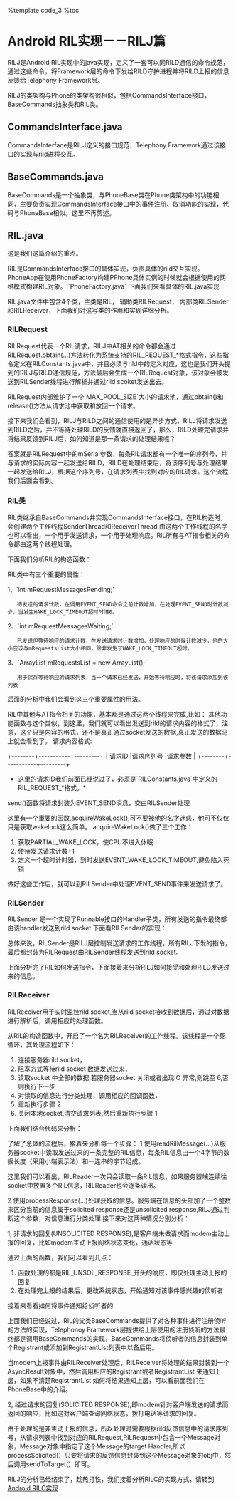 %template code_3
%toc

= Android RIL实现－－RILJ篇 =

RILJ是Android RIL实现中的java实现，定义了一套可以同RILD通信的命令规范，通过这些命令，将Framework层的命令下发给RILD守护进程并将RILD上报的信息反馈给Telephony Framework层。

RILJ的类架构与Phone的类架构很相似，包括CommandsInterface接口，BaseCommands抽象类和RIL类。

== CommandsInterface.java ==
CommandsInterface是RILJ定义的接口规范，Telephony Framework通过该接口的实现与rild进程交互。
== BaseCommands.java ==
BaseCommands是一个抽象类，与PhoneBase类在Phone类架构中的功能相同，主要负责实现CommandsInterface接口中的事件注册、取消功能的实现，代码与PhoneBase相似。这里不再赘述。
== RIL.java ==
这是我们这篇介绍的重点。

RIL是CommandsInterface接口的具体实现，负责具体的rild交互实现。PhoneApp在使用PhoneFactory构建PPhone具体实例的时候就会根据使用的网络模式构建RIL对象。
`PhoneFactory.java`
{{{class="brush: java"
    public static void makeDefaultPhone(Context context) {
        synchronized(Phone.class) {
            ......
                //reads the system properties and makes commandsinterface
                sCommandsInterface = new RIL(context, networkMode, cdmaSubscription);

            int phoneType = getPhoneType(networkMode);
            if (phoneType == Phone.PHONE_TYPE_GSM) {
                Log.i(LOG_TAG, "Creating GSMPhone");
                sProxyPhone = new PhoneProxy(new GSMPhone(context,
                            sCommandsInterface, sPhoneNotifier));
            } else if (phoneType == Phone.PHONE_TYPE_CDMA) {
                switch (BaseCommands.getLteOnCdmaModeStatic()) {
                    case Phone.LTE_ON_CDMA_TRUE:
                        Log.i(LOG_TAG, "Creating CDMALTEPhone");
                        sProxyPhone = new PhoneProxy(new CDMALTEPhone(context,
                                    sCommandsInterface, sPhoneNotifier));
                        break;
                    case Phone.LTE_ON_CDMA_FALSE:
                    default:
                        Log.i(LOG_TAG, "Creating CDMAPhone");
                        sProxyPhone = new PhoneProxy(new CDMAPhone(context,
                                    sCommandsInterface, sPhoneNotifier));
                        break;
                }
            }

            sMadeDefaults = true;
        }
    }
}}}
下面我们来看具体的RIL.java实现

RIL.java文件中包含4个类，主类是RIL， 辅助类RILRequest， 内部类RILSender和RILReceiver，下面我们对这写类的作用和实现详细分析。

=== RILRequest ===
RILRequest代表一个RIL请求，RILJ中AT相关的命令都会通过RILRequest.obtain(...)方法转化为系统支持的RIL_REQUEST_*格式指令，这些指令定义在RILConstants.java中，并且必须与rild中的定义对应，这也是我们开头提到的RILJ与RILD通信规范，方法最后会生成一个RILRequest对象，该对象会被发送到RILSender线程进行解析并通过rild scoket发送出去。

RILRequest内部维护了一个`MAX_POOL_SIZE`大小的请求池，通过obtain()和release()方法从请求池中获取和放回一个请求。

{{{class="brush: java"
    static RILRequest obtain(int request, Message result) {
        RILRequest rr = null;

        //从请求池中获取请求
        synchronized(sPoolSync) {
            if (sPool != null) {
                rr = sPool;
                sPool = rr.mNext;
                rr.mNext = null;
                sPoolSize--;
            }
        }

        //如果请求池中没有可用的请求，则构建一个新的请求
        if (rr == null) {
            rr = new RILRequest();
        }

        //设置请求的序列号
        synchronized(sSerialMonitor) {
            rr.mSerial = sNextSerial++;
        }
        rr.mRequest = request; //设置请求的request，这个request必须是RIL_REQUEST_*格式
        rr.mResult = result; //设置响应该请求处理结果的handler
        rr.mp = Parcel.obtain();

        if (result != null && result.getTarget() == null) {
            throw new NullPointerException("Message target must not be null");
        }

        // first elements in any RIL Parcel
        rr.mp.writeInt(request);    //将请求信息打包
        rr.mp.writeInt(rr.mSerial); //将请求序列号打包

        return rr;
    }

    void release() {
        synchronized (sPoolSync) {
        //如果当前请求池大小小于MAX_POOL_SIZE,则将释放的请求放入请求池。
            if (sPoolSize < MAX_POOL_SIZE) {
                this.mNext = sPool;
                sPool = this;
                sPoolSize++;
                mResult = null;
            }
        }
    }
    
    //当请求处理出现异常时，使用该函数将错误信息发送回初始请求的处理handler
    void
    onError(int error, Object ret) {
        CommandException ex;

        ex = CommandException.fromRilErrno(error);

        if (mResult != null) {
            //AsyncResult是一个工具类，用于封装RILD反馈的信息
            AsyncResult.forMessage(mResult, ret, ex);
            mResult.sendToTarget();
        }

        //异常时mp已经没有用了，直接回收。
        if (mp != null) {
            mp.recycle();
            mp = null;
        }
    }
}}}

接下来我们会看到，RILJ与RILD之间的通信使用的是异步方式，RILJ将请求发送到RILD之后，并不等待处理RILD的反馈就直接返回了，那么，RILD处理完请求并将结果反馈到RILJ后，如何知道是那一条请求的处理结果呢？

答案就是RILRequest中的mSerial参数，每条RIL请求都有一个唯一的序列号，并与请求的实际内容一起发送给RILD，RILD在处理结束后，将该序列号与处理结果一起发送给RILJ，根据这个序列号，在请求列表中找到对应的RIL请求。这个流程我们后面会看到。

=== RIL类 ===
RIL类继承自BaseCommands并实现CommandsInterface接口，在RIL构造时，会创建两个工作线程SenderThread和ReceiverThread,由这两个工作线程的名字也可以看出，一个用于发送请求，一个用于处理响应。RIL所有与AT指令相关的命令都由这两个线程处理。

下面我们分析RIL的构造函数：
{{{class="brush: java"
    public RIL(Context context, int preferredNetworkType, int cdmaSubscription) {
        super(context);
        
        mCdmaSubscription  = cdmaSubscription;
        mPreferredNetworkType = preferredNetworkType;
        mPhoneType = RILConstants.NO_PHONE;

        //创建wakelock
        PowerManager pm = (PowerManager)context.getSystemService(Context.POWER_SERVICE);
        mWakeLock = pm.newWakeLock(PowerManager.PARTIAL_WAKE_LOCK, LOG_TAG);
        mWakeLock.setReferenceCounted(false);
        mWakeLockTimeout = SystemProperties.getInt(TelephonyProperties.PROPERTY_WAKE_LOCK_TIMEOUT,
                DEFAULT_WAKE_LOCK_TIMEOUT);
        mRequestMessagesPending = 0;    //待发送的请求计数
        mRequestMessagesWaiting = 0;    //等待处理结果的请求计数

        //创建一个RILSender名称的Handler线程
        mSenderThread = new HandlerThread("RILSender");
        mSenderThread.start();

        //将RILSender线程与RILSender关联
        Looper looper = mSenderThread.getLooper();
        mSender = new RILSender(looper);

        //判断是否支持移动网络
        ConnectivityManager cm = (ConnectivityManager)context.getSystemService(
                Context.CONNECTIVITY_SERVICE);
        if (cm.isNetworkSupported(ConnectivityManager.TYPE_MOBILE) == false) {
            //不支持移动网络，则不开启RILReceiver
            riljLog("Not starting RILReceiver: wifi-only");
        } else {
            riljLog("Starting RILReceiver");
            //创建一个RILReceiver线程，用于接受RILD发回的数据
            mReceiver = new RILReceiver();
            mReceiverThread = new Thread(mReceiver, "RILReceiver");
            mReceiverThread.start();

            IntentFilter filter = new IntentFilter();
            filter.addAction(Intent.ACTION_SCREEN_ON);
            filter.addAction(Intent.ACTION_SCREEN_OFF);
            context.registerReceiver(mIntentReceiver, filter);
        }
    }
}}}

RIL类中有三个重要的属性：

1、`int mRequestMessagesPending;`
    待发送的请求计数，在调用EVENT_SEND命令之前计数增加，在处理EVENT_SEND时计数减少，当发生WAKE_LOCK_TIMEOUT超时时清0。

2、`int mRequestMessagesWaiting;`
    已发送但等待响应的请求计数，在发送请求时计数增加，处理响应的时候计数减少，他的大小应该与mRequestsList大小相同，除非发生了WAKE_LOCK_TIMEOUT超时。

3、`ArrayList<RILRequest> mRequestsList = new ArrayList<RILRequest>();`
    用于保存等待响应的请求列表，当一个请求已经发送，开始等待响应时，将该请求添加到该列表

后面的分析中我们会看到这三个重要属性的用法。

RIL中其他与AT指令相关的功能，基本都是通过这两个线程来完成,比如：
{{{class="brush: java"
    public void
    supplyIccPinForApp(String pin, String aid, Message result) {
        RILRequest rr = RILRequest.obtain(RIL_REQUEST_ENTER_SIM_PIN, result);

        rr.mp.writeInt(2);
        rr.mp.writeString(pin);
        rr.mp.writeString(aid);

        send(rr);
    }
}}} 
其他功能函数与这个类似，到这里，我们就可以看出发送到rild的请求内容的格式了，注意，这个只是内容的格式，还不是真正通过socket发送的数据,真正发送的数据马上就会看到了。
请求内容格式:

+--------+-----------+---------+
| 请求ID |请求序列号 |请求参数 |
+--------+-----------+---------+

*这里的请求ID我们前面已经说过了，必须是`RILConstants.java`中定义的RIL_REQUEST_*格式。*

send()函数将请求封装为EVENT_SEND消息，交由RILSender处理

{{{class="brush: java"                                        
    private void
    send(RILRequest rr) {
        Message msg;

        //mSocket这里是rild socket,mSocket会在RILReceiver线程中创建
        if (mSocket == null) {
            rr.onError(RADIO_NOT_AVAILABLE, null);
            rr.release();
            return;
        }

        //创建一个EVENT_SEND的message,mSender就是上面的RILSender
        msg = mSender.obtainMessage(EVENT_SEND, rr);

        acquireWakeLock();

        //将请求交给RILSender处理
        msg.sendToTarget();
    }
}}}

这里有一个重要的函数,acquireWakeLock(),可不要被他的名字迷惑，他可不仅仅只是获取wakelock这么简单。
{{{class="brush: java"
    private void
    acquireWakeLock() {
        synchronized (mWakeLock) {
            mWakeLock.acquire();    //获取一个PARTIAL_WAKE_LOCK休眠锁
            mRequestMessagesPending++;  //mRequestMessagesPending＋1

            //定义一个定时器，到时发送EVENT_WAKE_LOCK_TIMEOUT到RILSender
            mSender.removeMessages(EVENT_WAKE_LOCK_TIMEOUT);
            Message msg = mSender.obtainMessage(EVENT_WAKE_LOCK_TIMEOUT);
            mSender.sendMessageDelayed(msg, mWakeLockTimeout);
        }
    }
    //mWakeLockTimeout默认为
    private static final int DEFAULT_WAKE_LOCK_TIMEOUT = 60000;
}}}
acquireWakeLock()做了三个工作：
# 获取PARTIAL_WAKE_LOCK，使CPU不进入休眠
# 使待发送请求计数+1
# 定义一个超时计时器，到时发送EVENT_WAKE_LOCK_TIMEOUT,避免陷入死锁

做好这些工作后，就可以到RILSender中处理EVENT_SEND事件来发送请求了。

=== RILSender ===
RILSender 是一个实现了Runnable接口的Handler子类，所有发送的指令最终都由该handler发送到rild socket
下面看RILSender的实现：
{{{class="brush: java"
    class RILSender extends Handler implements Runnable {
        public RILSender(Looper looper) {
            super(looper);
        }

        // Only allocated once
        byte[] dataLength = new byte[4];

        //目前Runnable接口并没有特殊处理
        public void
        run() {
            //setup if needed
        }


        //***** Handler implementation
        @Override public void
        handleMessage(Message msg) {
            RILRequest rr = (RILRequest)(msg.obj);
            RILRequest req = null;

            switch (msg.what) {
                case EVENT_SEND:
                    /**
                     * mRequestMessagePending++ already happened for every
                     * EVENT_SEND, thus we must make sure
                     * mRequestMessagePending-- happens once and only once
                     */
                    boolean alreadySubtracted = false;
                    try {
                        LocalSocket s;

                        s = mSocket;    //mSocket在RILReceiver线程中创建

                        if (s == null) {
                            //当socket未连接时，发送RADIO_NOT_AVAILABLE错误信息,将请求释放并直接返回
                            rr.onError(RADIO_NOT_AVAILABLE, null);
                            rr.release();
                            if (mRequestMessagesPending > 0)
                                mRequestMessagesPending--;
                            alreadySubtracted = true;
                            return;
                        }

                        //mRequestsList是RIL中维护的一个RIL请求列表，用于保存已发送并等待处理结果的RIL请求
                        synchronized (mRequestsList) {
                            mRequestsList.add(rr);
                            mRequestMessagesWaiting++;  //待反馈请求计数＋1
                        }

                        if (mRequestMessagesPending > 0)
                            mRequestMessagesPending--;  //待发送请求计数-1
                        alreadySubtracted = true;

                        byte[] data;

                        //将请求内容从Parcel中取出
                        data = rr.mp.marshall();
                        rr.mp.recycle();
                        rr.mp = null;

                        if (data.length > RIL_MAX_COMMAND_BYTES) {
                            throw new RuntimeException(
                                    "Parcel larger than max bytes allowed! "
                                                          + data.length);
                        }

                        //将数据包的长度以大端表示
                        dataLength[0] = dataLength[1] = 0;
                        dataLength[2] = (byte)((data.length >> 8) & 0xff);
                        dataLength[3] = (byte)((data.length) & 0xff);

                        //通过socket将数据包的长度和数据包发出
                        s.getOutputStream().write(dataLength);
                        s.getOutputStream().write(data);
                    } catch (IOException ex) {
                        //通过socket发送时出现IO异常处理
                        //此时请求已经添加到RequestList中，所以根据请求的序列号，从RequestList中删除该请求
                        req = findAndRemoveRequestFromList(rr.mSerial);
                        //处理异常请求
                        if (req != null || !alreadySubtracted) {
                            rr.onError(RADIO_NOT_AVAILABLE, null);
                            rr.release();
                        }
                    } catch (RuntimeException exc) {
                        //处理数据长度过长时抛出的运行时异常处理
                        //此时请求已经添加到RequestList中，所以需要从RequestList中删除该请求
                        req = findAndRemoveRequestFromList(rr.mSerial);
                        //处理异常请求
                        if (req != null || !alreadySubtracted) {
                            rr.onError(GENERIC_FAILURE, null);
                            rr.release();
                        }
                    } finally {
                        //当没有待处理的请求和等待处理结果的请求时，使用下面函数取消EVENT_WAKE_LOCK_TIMEOUT超时，并释放mWakeLock。
                        releaseWakeLockIfDone();
                    }

                    //异常时，待发送请求计数-1
                    if (!alreadySubtracted && mRequestMessagesPending > 0) {
                        mRequestMessagesPending--;
                    }

                    break;

                case EVENT_WAKE_LOCK_TIMEOUT:
                    //等待反馈结果超时处理
                    synchronized (mWakeLock) {
                        if (mWakeLock.isHeld()) {
                            if (mRequestMessagesWaiting != 0) {
                                //将等待反馈结果的请求计数清0，但并不从mRequestList中删除，这样当响应最终到达时，仍然可以找到对应的请求
                                mRequestMessagesWaiting = 0;

                            }
                            //因为每次在发送请求的时候，都会重新设定EVENT_WAKE_LOCK_TIMEOUT,所以在EVENT_WAKE_LOCK_TIMEOUT真正触发时，所有的请求必然已经发送出去，处于等待RILSender发送或者接收rild响应的状态时出现异常，此时强制mRequestMessagesPending计数清0
                            if (mRequestMessagesPending != 0) {
                                Log.e(LOG_TAG, "ERROR: mReqPending is NOT 0 but"
                                        + mRequestMessagesPending + " at TIMEOUT, reset!");
                                mRequestMessagesPending = 0;

                            }
                            //释放休眠锁
                            mWakeLock.release();
                        }
                    }
                    break;
            }
        }
    }
}}}

总体来说，RILSender是RILJ层控制发送请求的工作线程，所有RILJ下发的指令，最后都封装为RILRequest由RILSender线程发送到rild socket。

上面分析完了RIL如何发送指令，下面接着来分析RILJ如何接受和处理RILD发送过来的信息。

=== RILReceiver ===
RILReceiver用于实时监控rild socket,当从rild socket接收到数据后，通过对数据进行解析后，调用相应的处理函数。

从RIL的构造函数中，开启了一个名为RILReceiver的工作线程。该线程是一个死循环，其处理流程如下：

# 连接服务器rild socket，
# 阻塞方式等待rild socket 数据发送过来，
# 读取socket 中全部的数据,若服务器socket 关闭或者出现IO 异常,则跳至 6,否则执行下一步
# 对读取的信息进行分类处理，调用相应的回调函数，
# 重新执行步骤 2 
# 关闭本地socket,清空请求列表,然后重新执行步骤 1 


下面我们结合代码来分析：
{{{class="brush: java"
    class RILReceiver implements Runnable {
        byte[] buffer;

        RILReceiver() {
            buffer = new byte[RIL_MAX_COMMAND_BYTES];
        }

        public void
        run() {
            int retryCount = 0;

            try {for (;;) {
                LocalSocket s = null;
                LocalSocketAddress l;
                //创建一个SOCKET_NAME_RIL的客户端socket,并连接服务器socket
                //这里SOCKET_NAME_RIL定义为
                //static final String SOCKET_NAME_RIL = "rild";
                
                try {
                    s = new LocalSocket();
                    l = new LocalSocketAddress(SOCKET_NAME_RIL,
                            LocalSocketAddress.Namespace.RESERVED);
                    s.connect(l);
                } catch (IOException ex){
                    ......
                }

                retryCount = 0;

                mSocket = s;    //给mSocket赋值,供RILSender使用

                int length = 0;
                try {
                    InputStream is = mSocket.getInputStream();

                    for (;;) {
                        Parcel p;
                        //从socket中读取数据，此方法会一直堵塞，直到socket中有数据或服务器端socket关闭或者出现IO异常
                        length = readRilMessage(is, buffer);

                        //当服务器socket关闭时，返回-1
                        if (length < 0) {
                            // End-of-stream reached
                            break;
                        }

                        //对读取的数据进行反编码
                        p = Parcel.obtain();
                        p.unmarshall(buffer, 0, length);
                        p.setDataPosition(0);

                        //对数据进行处理
                        processResponse(p);
                        p.recycle();
                    }
                } catch (java.io.IOException ex) {
                    Log.i(LOG_TAG, "'" + SOCKET_NAME_RIL + "' socket closed",
                          ex);
                } catch (Throwable tr) {
                    Log.e(LOG_TAG, "Uncaught exception read length=" + length +
                        "Exception:" + tr.toString());
                }

                //服务器socket关闭或出现IO异常时，关闭本地socket并清空请求列表
                setRadioState (RadioState.RADIO_UNAVAILABLE);

                try {
                    mSocket.close();
                } catch (IOException ex) {
                }

                mSocket = null;
                RILRequest.resetSerial();

                // Clear request list on close
                clearRequestsList(RADIO_NOT_AVAILABLE, false);
            }} catch (Throwable tr) {
                Log.e(LOG_TAG,"Uncaught exception", tr);
            }

            /* We're disconnected so we don't know the ril version */
            notifyRegistrantsRilConnectionChanged(-1);
        }
    }
}}}

了解了总体的流程后，接着来分析每一个步骤：
1 使用readRilMessage(...)从服务器socket中读取发送过来的一条完整的RIL信息，每条RIL信息由一个4字节的数据长度（采用小端表示法）和一连串的字节组成。
{{{class="brush: java"
    private static int readRilMessage(InputStream is, byte[] buffer)
            throws IOException {
        int countRead;
        int offset;
        int remaining;
        int messageLength;

        // First, read in the length of the message
        offset = 0;
        remaining = 4;
        //首先读取4个字节，这4个字节表示socket接下来发送的信息的长度，这也是socket编程常用的格式：数据长度＋数据内容
        do {
            countRead = is.read(buffer, offset, remaining);

            if (countRead < 0 ) {
                Log.e(LOG_TAG, "Hit EOS reading message length");
                return -1;
            }

            offset += countRead;
            remaining -= countRead;
        } while (remaining > 0);

        //对数据长度重新解析
        messageLength = ((buffer[0] & 0xff) << 24)
                | ((buffer[1] & 0xff) << 16)
                | ((buffer[2] & 0xff) << 8)
                | (buffer[3] & 0xff);

        // Then, re-use the buffer and read in the message itself
        offset = 0;
        remaining = messageLength;
        //读取真正的信息内容
        do {
            countRead = is.read(buffer, offset, remaining);

            if (countRead < 0 ) {
                Log.e(LOG_TAG, "Hit EOS reading message.  messageLength=" + messageLength
                        + " remaining=" + remaining);
                return -1;  //若服务端socket关闭，返回-1
            }

            offset += countRead;
            remaining -= countRead;
        } while (remaining > 0);

        //返回信息真实的长度
        return messageLength;
    }
}}}

这里我们可以看出，RILReader一次只会读取一条RIL信息，如果服务器端连续往socket中放置多个RIL信息，RILReader也会逐条读出。

2 使用processResponse(...)处理获取的信息。服务端在信息的头部加了一个整数来区分当前的信息属于solicited response还是unsolicited response,RILJ通过判断这个参数，对信息进行分类处理
{{{class="brush: java"
    private void
    processResponse (Parcel p) {
        int type;

        type = p.readInt();

        if (type == RESPONSE_UNSOLICITED) {
            //处理非请求的回复
            processUnsolicited (p);
        } else if (type == RESPONSE_SOLICITED) {
            //处理请求的回复
            processSolicited (p);
        }

        releaseWakeLockIfDone();
    }
}}}
接下来对这两种情况分别分析：

1, 非请求的回复(UNSOLICITED RESPONSE),是客户端未做请求而modem主动上报的回复，比如modem主动上报网络状态变化，通话状态等

{{{class="brush: java"
    private void
    processUnsolicited (Parcel p) {
        int response;
        Object ret;

        //读取具体的响应命令
        response = p.readInt();

        //解析反馈的响应结果
        try {switch(response) {
            case RIL_UNSOL_RESPONSE_RADIO_STATE_CHANGED: ret =  responseVoid(p); break;
            case RIL_UNSOL_RESPONSE_NEW_SMS: ret =  responseString(p); break;
            case RIL_UNSOL_RESPONSE_NEW_SMS_ON_SIM: ret =  responseInts(p); break;
            case RIL_UNSOL_ON_USSD: ret =  responseStrings(p); break;
            case RIL_UNSOL_NITZ_TIME_RECEIVED: ret =  responseString(p); break;
            case RIL_UNSOL_SIGNAL_STRENGTH: ret = responseSignalStrength(p); break;
            case RIL_UNSOL_DATA_CALL_LIST_CHANGED: ret = responseDataCallList(p);break;
            case RIL_UNSOL_SUPP_SVC_NOTIFICATION: ret = responseSuppServiceNotification(p); break;
            case RIL_UNSOL_CALL_RING: ret =  responseCallRing(p); break;
            case RIL_UNSOL_RESPONSE_NEW_BROADCAST_SMS:  ret =  responseRaw(p); break;
            ......
            default:
                throw new RuntimeException("Unrecognized unsol response: " + response);
            //break; (implied)
        }} catch (Throwable tr) {
            Log.e(LOG_TAG, "Exception processing unsol response: " + response +
                "Exception:" + tr.toString());
            return;
        }

        //针对不同的结果，Telephony Framework作出相应的状态调整和通知
        switch(response) {
            case RIL_UNSOL_RESPONSE_RADIO_STATE_CHANGED:
                /* has bonus radio state int */
                RadioState newState = getRadioStateFromInt(p.readInt());

                switchToRadioState(newState);
            break;
            case RIL_UNSOL_RESPONSE_CALL_STATE_CHANGED:
                if (RILJ_LOGD) unsljLog(response);

                mCallStateRegistrants
                    .notifyRegistrants(new AsyncResult(null, null, null));
            break;
            case RIL_UNSOL_RESPONSE_VOICE_NETWORK_STATE_CHANGED:
                if (RILJ_LOGD) unsljLog(response);

                mVoiceNetworkStateRegistrants
                    .notifyRegistrants(new AsyncResult(null, null, null));
            break;
            ......
        }
    }
}}}

通过上面的函数，我们可以看到几点：
# 函数处理的都是RIL_UNSOL_RESPONSE_开头的响应，即仅处理主动上报的回复
# 在处理完上报的结果后，更改系统状态，开始通知对该事件感兴趣的侦听者

接着来看看如何将事件通知给侦听者的

上面我们已经说过，RIL的父类BaseCommands提供了对各种事件进行注册侦听的方法的实现，Telephonoy Framework层提供给上层使用的注册侦听的方法最终都是调用BaseCommands的实现，BaseCommands将侦听者的信息封装到单个Registrant或添加到RegistrantList列表中以备后用。

当modem上报事件由RILReceiver处理后，RILReceiver将处理的结果封装到一个AsyncResult对象中，然后调用相应的Registrant或者RegistrantList 来通知上层，如果不清楚RegistrantList 如何将结果通知上层，可以看前面我们在PhoneBase中的介绍。

2, 经过请求的回复(SOLICITED RESPONSE),即modem针对客户端发送的请求而返回的响应，比如这对客户端查询网络状态，拨打电话等请求的回复。

{{{class="brush: java"
    private void
    processSolicited (Parcel p) {
        int serial, error;
        boolean found = false;

        serial = p.readInt();   //获取请求的序列号
        error = p.readInt();    //获取请求的处理结果，0成功，非0失败

        RILRequest rr;

        //从请求列表中根据序列号找到对应的请求
        rr = findAndRemoveRequestFromList(serial);

        if (rr == null) {
            Log.w(LOG_TAG, "Unexpected solicited response! sn: "
                            + serial + " error: " + error);
            return;
        }

        Object ret = null;

        //跟unsolicted response一样处理，当请求处理成功，接着处理反馈的数据
        if (error == 0 || p.dataAvail() > 0) {
            try {switch (rr.mRequest) {
            case RIL_REQUEST_GET_SIM_STATUS: ret =  responseIccCardStatus(p); break;
            case RIL_REQUEST_ENTER_SIM_PIN: ret =  responseInts(p); break;
            case RIL_REQUEST_GET_CURRENT_CALLS: ret =  responseCallList(p); break;
            case RIL_REQUEST_DIAL: ret =  responseVoid(p); break;
            case RIL_REQUEST_GET_IMSI: ret =  responseString(p); break;
            case RIL_REQUEST_HANGUP_WAITING_OR_BACKGROUND: ret =  responseVoid(p); break;
            case RIL_REQUEST_LAST_CALL_FAIL_CAUSE: ret =  responseInts(p); break;
            case RIL_REQUEST_VOICE_REGISTRATION_STATE: ret =  responseStrings(p); break;
            ......
            default:
                throw new RuntimeException("Unrecognized solicited response: " + rr.mRequest);
            //break;
            }} catch (Throwable tr) {
                // Exceptions here usually mean invalid RIL responses
                //出错时，将异常信息发送给注册者
                if (rr.mResult != null) {
                    AsyncResult.forMessage(rr.mResult, null, tr);
                    rr.mResult.sendToTarget();
                }
                rr.release();
                return;
            }
        }

        if (error != 0) {
            //当请求处理失败，由RILRequest的onError(）处理，这也会把异常信息发送给注册者
            rr.onError(error, ret);
            rr.release();
            return;
        }

        //如果没有错误，发送反馈数据给注册者
        if (rr.mResult != null) {
            AsyncResult.forMessage(rr.mResult, ret, null);
            rr.mResult.sendToTarget();
        }

        rr.release();
    }
}}}

由于处理的是非主动上报的信息，所以处理时需要根据rild反馈信息中的请求序列号，从请求列表中找到对应的RILRequest,RILRequest中包含一个Message对象，Message对象中指定了这个Message的target Handler,所以processSolicited(）只要将请求的反馈信息封装到这个Message对象的obj中，然后调用sendToTarget(）即可。

RILJ的分析已经结束了，趁热打铁，我们接着分析RILC的实现方式，请转到[[android_rilc|Android RILC实现]]
